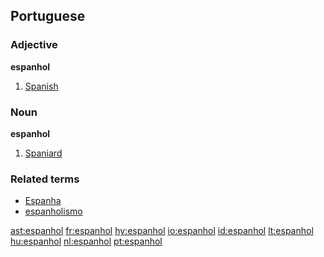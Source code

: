 ==Portuguese==
===Adjective===
'''espanhol'''
# [[Spanish]]

===Noun===
'''espanhol'''

# [[Spaniard]]

===Related terms===
*[[Espanha]]
*[[espanholismo]]

[[ast:espanhol]]
[[fr:espanhol]]
[[hy:espanhol]]
[[io:espanhol]]
[[id:espanhol]]
[[lt:espanhol]]
[[hu:espanhol]]
[[nl:espanhol]]
[[pt:espanhol]]